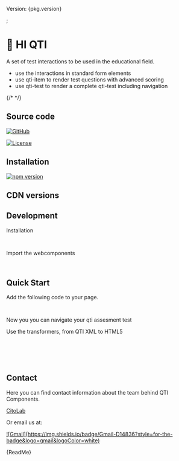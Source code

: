 
<p>Version: {pkg.version}</p>;

<Meta title="👋 Hi QTI" />

# 👋 HI QTI

A set of test interactions to be used in the educational field.

- use the interactions in standard form elements
- use qti-item to render test questions with advanced scoring
- use qti-test to render a complete qti-test including navigation

{/* <Story of={CheckboxStories.Default} autoplay /> */}

<Canvas of={Stories.Default} />

## Source code

[![GitHub](https://img.shields.io/badge/github-%23121011.svg?style=for-the-badge&logo=github&logoColor=white)](https://github.com/Citolab/qti-components/)

[![License](https://img.shields.io/badge/license-GPL-blue.svg)](https://opensource.org/license/gpl-2-0/)

## Installation

[![npm version](https://badge.fury.io/js/%40citolab%2Fqti-components.svg)](https://badge.fury.io/js/%40citolab%2Fqti-components)

## CDN versions

## Development

Installation

```sh
npm install @citolab/qti-components@latest
```

Import the webcomponents

```js
import '@citolab/qti-components/qti-components';
```

## Quick Start

Add the following code to your page.

```html
<script type="module" src="https://cdn.jsdelivr.net/npm/@citolab/qti-components@latest/dist/index.js"></script>
```

Now you you can navigate your qti assesment test

Use the transformers, from QTI XML to HTML5

```js
import { qtiTransformItem } from '@citolab/qti-components/qti-transformers';
```

```js
const itemXML = '<qti-assessment-item>...</qti-assessment-item>';
const itemHTML = await qtiTransformItem().parse(itemXML).path('./relative-path-to-item-assets').html();
```

## Contact

Here you can find contact information about the team behind QTI Components.

<a href="https://cito.nl/onderzoek-innovatie/over-citolab/onze-teams/team-prototypes/">CitoLab</a>

Or email us at:

<a href="mailto:getinspiredbycitolab@gmail.com">
  ![Gmail](https://img.shields.io/badge/Gmail-D14836?style=for-the-badge&logo=gmail&logoColor=white)
</a>

<Markdown>{ReadMe}</Markdown>
